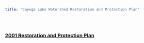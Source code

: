 ```yaml
---
title: "Cayuga Lake Watershed Restoration and Protection Plan"
---
```

<br>
<div class="row">
<div class="col-sm-6 col-md-4">
<div class="thumbnail">
<img data-src="images/2001rpp_cover.jpg">
<div class="caption">
<h3><a href="documents/CLW_RPP_2001.pdf">2001 Restoration and Protection Plan</a></h3>
</div>
</div>
</div>
</div>